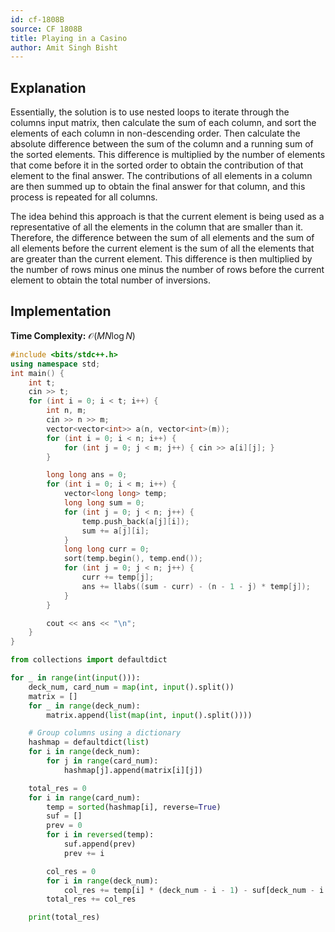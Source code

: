 ```yaml
---
id: cf-1808B
source: CF 1808B
title: Playing in a Casino
author: Amit Singh Bisht
---
```


## Explanation

Essentially, the solution is to use nested loops to iterate through the columns input matrix, then calculate the sum of each column, and sort the elements of each column in non-descending order. Then calculate the absolute difference between the sum of the column and a running sum of the sorted elements. This difference is multiplied by the number of elements that come before it in the sorted order to obtain the contribution of that element to the final answer. The contributions of all elements in a column are then summed up to obtain the final answer for that column, and this process is repeated for all columns.

The idea behind this approach is that the current element is being used as a representative of all the elements in the column that are smaller than it. Therefore, the difference between the sum of all elements and the sum of all elements before the current element is the sum of all the elements that are greater than the current element. This difference is then multiplied by the number of rows minus one minus the number of rows before the current element to obtain the total number of inversions.

## Implementation

**Time Complexity:** $\mathcal{O}(MN \log N)$

<LanguageSection>
<CPPSection>

```cpp
#include <bits/stdc++.h>
using namespace std;
int main() {
	int t;
	cin >> t;
	for (int i = 0; i < t; i++) {
		int n, m;
		cin >> n >> m;
		vector<vector<int>> a(n, vector<int>(m));
		for (int i = 0; i < n; i++) {
			for (int j = 0; j < m; j++) { cin >> a[i][j]; }
		}

		long long ans = 0;
		for (int i = 0; i < m; i++) {
			vector<long long> temp;
			long long sum = 0;
			for (int j = 0; j < n; j++) {
				temp.push_back(a[j][i]);
				sum += a[j][i];
			}
			long long curr = 0;
			sort(temp.begin(), temp.end());
			for (int j = 0; j < n; j++) {
				curr += temp[j];
				ans += llabs((sum - curr) - (n - 1 - j) * temp[j]);
			}
		}

		cout << ans << "\n";
	}
}
```

</CPPSection>
<PySection>

```py
from collections import defaultdict

for _ in range(int(input())):
	deck_num, card_num = map(int, input().split())
	matrix = []
	for _ in range(deck_num):
		matrix.append(list(map(int, input().split())))

	# Group columns using a dictionary
	hashmap = defaultdict(list)
	for i in range(deck_num):
		for j in range(card_num):
			hashmap[j].append(matrix[i][j])

	total_res = 0
	for i in range(card_num):
		temp = sorted(hashmap[i], reverse=True)
		suf = []
		prev = 0
		for i in reversed(temp):
			suf.append(prev)
			prev += i

		col_res = 0
		for i in range(deck_num):
			col_res += temp[i] * (deck_num - i - 1) - suf[deck_num - i - 1]
		total_res += col_res

	print(total_res)
```

</PySection>
</LanguageSection>
